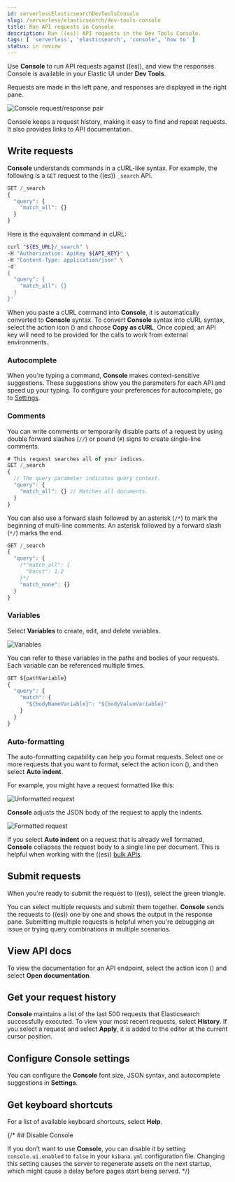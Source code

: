 ```yaml
---
id: serverlessElasticsearchDevToolsConsole
slug: /serverless/elasticsearch/dev-tools-console
title: Run API requests in Console
description: Run ((es)) API requests in the Dev Tools Console.
tags: [ 'serverless', 'elasticsearch', 'console', 'how to' ]
status: in review
---
```


Use **Console** to run API requests against ((es)), and view the responses.
Console is available in your Elastic UI under **Dev Tools**.

Requests are made in the left pane, and responses are displayed in the right pane.

![Console request/response pair](images/console-request-response.png)

Console keeps a request history, making it easy to find and repeat requests.
It also provides links to API documentation.

## Write requests

**Console** understands commands in a cURL-like syntax.
For example, the following is a `GET` request to the ((es)) `_search` API.

```js
GET /_search
{
  "query": {
    "match_all": {}
  }
}
```

Here is the equivalent command in cURL:

```bash
curl "${ES_URL}/_search" \
-H "Authorization: ApiKey ${API_KEY}" \
-H "Content-Type: application/json" \
-d'
{
  "query": {
    "match_all": {}
  }
}'
```

When you paste a cURL command into **Console**, it is automatically converted to **Console** syntax.
To convert **Console** syntax into cURL syntax, select the action icon (<DocIcon type="wrench" title="Wrench" />) and choose **Copy as cURL**.
Once copied, an API key will need to be provided for the calls to work from external environments.

### Autocomplete

When you're typing a command, **Console** makes context-sensitive suggestions.
These suggestions show you the parameters for each API and speed up your typing.
To configure your preferences for autocomplete, go to [Settings](#configure-console-settings).

### Comments

You can write comments or temporarily disable parts of a request by using double forward slashes (`//`) or pound (`#`) signs to create single-line comments.

```js
# This request searches all of your indices.
GET /_search
{
  // The query parameter indicates query context.
  "query": {
    "match_all": {} // Matches all documents.
  }
}
```

You can also use a forward slash followed by an asterisk (`/*`) to mark the beginning of multi-line
comments.
An asterisk followed by a forward slash (`*/`) marks the end.

```js
GET /_search
{
  "query": {
    /*"match_all": {
      "boost": 1.2
    }*/
    "match_none": {}
  }
}
```
### Variables

Select **Variables** to create, edit, and delete variables.

![Variables](images/console-variables.png)

You can refer to these variables in the paths and bodies of your requests.
Each variable can be referenced multiple times.

```js
GET ${pathVariable}
{
  "query": {
    "match": {
      "${bodyNameVariable}": "${bodyValueVariable}"
    }
  }
}
```

### Auto-formatting

The auto-formatting
capability can help you format requests. Select one or more requests that you
want to format, select the action icon (<DocIcon type="wrench" title="Wrench" />),
and then select **Auto indent**.

For example, you might have a request formatted like this:

![Unformatted request](images/console-unformatted-request.png)

**Console** adjusts the JSON body of the request to apply the indents.

![Formatted request](images/console-formatted-request.png)

If you select **Auto indent** on a request that is already well formatted,
**Console** collapses the request body to a single line per document.
This is helpful when working with the ((es)) [bulk APIs](((ref))/docs-bulk.html).

## Submit requests

When you're ready to submit the request to ((es)), select the green triangle.

You can select multiple requests and submit them together.
**Console** sends the requests to ((es)) one by one and shows the output
in the response pane. Submitting multiple requests is helpful
when you're debugging an issue or trying query
combinations in multiple scenarios.

## View API docs

To view the documentation for an API endpoint, select
the action icon (<DocIcon type="wrench" title="Wrench" />) and select
**Open documentation**.

## Get your request history

**Console** maintains a list of the last 500 requests that Elasticsearch successfully executed.
To view your most recent requests, select **History**.
If you select a request and select **Apply**, it is added to the editor at the current cursor position.

## Configure Console settings

You can configure the **Console** font size, JSON syntax, and autocomplete suggestions in **Settings**.

<DocImage size="l" url="images/console-settings.png" alt="Console Settings" />

## Get keyboard shortcuts

For a list of available keyboard shortcuts, select **Help**.

{/* ## Disable Console

If you don’t want to use **Console**, you can disable it by setting `console.ui.enabled`
to `false` in your `kibana.yml` configuration file. Changing this setting
causes the server to regenerate assets on the next startup,
which might cause a delay before pages start being served. */}